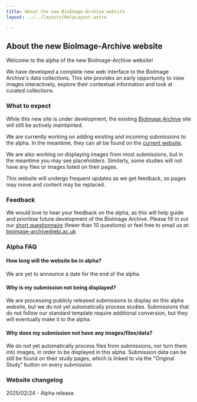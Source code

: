 ```yaml
---
title: About the new BioImage-Archive website
layout: ../../layouts/HelpLayout.astro

---
```



## About the new BioImage-Archive website

Welcome to the alpha of the new BioImage-Archive website! 

We have developed a complete new web interface to the BioImage Archive's data collections. This site provides an early opportunity to view images interactively, explore their contextual information and look at curated collections.

### What to expect

While this new site is under development, the existing [BioImage Archive](https://www.ebi.ac.uk/biostudies/BioImages/) site will still be actively maintainted.

We are currently working on adding existing and incoming submissions to the alpha. In the meantime, they can all be found on the [current website](https://www.ebi.ac.uk/biostudies/BioImages/studies).

We are also working on displaying images from most submissions, but in the meantime you may see placeholders. Similarly, some studies will not have any files or images listed on their pages.

This website will undergo frequent updates as we get feedback, so pages may move and content may be replaced.

### Feedback

We would love to hear your feedback on the alpha, as this will help guide and prioritise future development of the BioImage Archive. Please fill in out our [short questionnaire](https://forms.gle/CJNeXjVKcSKgF1xP7) (fewer than 10 questions) or feel free to email us at: bioimage-archive@ebi.ac.uk

### Alpha FAQ

#### How long will the website be in alpha?
We are yet to announce a date for the end of the alpha.

#### Why is my submission not being displayed?
We are processing publicly released submissions to display on this alpha website, but we do not yet automatically process studies. Submissions that do not follow our standard template require additional conversion, but they will eventually make it to the alpha.

#### Why does my submission not have any images/files/data?
We do not yet automatically process files from submissions, nor turn them into images, in order to be displayed in this alpha. Submission data can be still be found on their study pages, which is linked to via the "Original Study" button on every submission. 

### Website changelog

2025/02/24 - Alpha release

